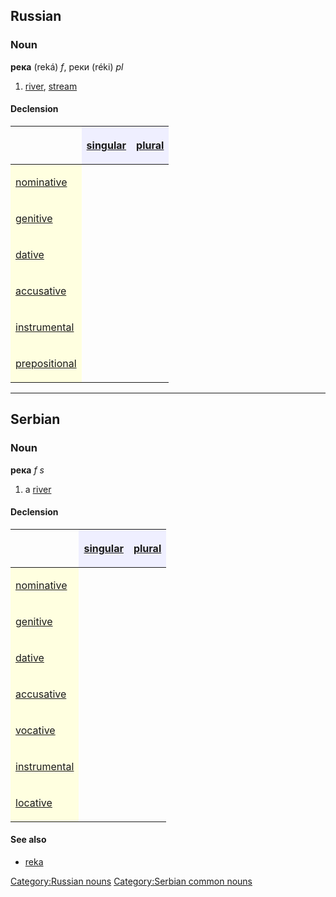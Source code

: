 ==Russian==
[[Category:Russian nouns]]
===Noun===
'''река''' (reká) ''f'', реки (réki) ''pl''

#[[river]], [[stream]]

====Declension====
{| border="1" cellpadding="4" cellspacing="0"
!
! style="background-color: #EFEFFF" align="center"|[[singular]]
! style="background-color: #EFEFFF" align="center"|[[plural]]
|-
! style="background-color: #FFFFE0" align="left"|[[nominative case|nominative]]
| align="center"|{{RUchar|река́}}
| align="center"|{{RUchar|ре́ки}}
|-
! style="background-color: #FFFFE0" align="left"|[[genitive case|genitive]]
| align="center"|{{RUchar|реки́}}
| align="center"|{{RUchar|рек}}
|-
! style="background-color: #FFFFE0" align="left"|[[dative case|dative]]
| align="center"|{{RUchar|реке́}}
| align="center"|{{RUchar|ре́кам, река́м}}
|-
! style="background-color: #FFFFE0" align="left"|[[accusative case|accusative]]
| align="center"|{{RUchar|реку́, ре́ку}}
| align="center"|{{RUchar|ре́ки}}
|-
! style="background-color: #FFFFE0" align="left"|[[instrumental case|instrumental]]
| align="center"|{{RUchar|реко́й, реко́ю}}
| align="center"|{{RUchar|ре́ками, река́ми}}
|-
! style="background-color: #FFFFE0" align="left"|[[prepositional case|prepositional]]
| align="center"|{{RUchar|о реке́}}
| align="center"|{{RUchar|о ре́ках, река́х}}
|}


----
==Serbian==
===Noun===
'''река''' ''f s''
#a [[river]]
====Declension====
{| border="1" cellpadding="4" cellspacing="0"
!
! style="background-color: #EFEFFF" align="center"|[[singular]]
! style="background-color: #EFEFFF" align="center"|[[plural]]
|-
! style="background-color: #FFFFE0" align="left"|[[nominative case|nominative]]
| align="center"|{{Unicode|река}}
| align="center"|{{Unicode|реке}}
|-
! style="background-color: #FFFFE0" align="left"|[[genitive case|genitive]]
| align="center"|{{Unicode|реке}}
| align="center"|{{Unicode|река}}
|-
! style="background-color: #FFFFE0" align="left"|[[dative case|dative]]
| align="center"|{{Unicode|реци}}
| align="center"|{{Unicode|рекама}}
|-
! style="background-color: #FFFFE0" align="left"|[[accusative case|accusative]]
| align="center"|{{Unicode|реку}}
| align="center"|{{Unicode|реке}}
|-
! style="background-color: #FFFFE0" align="left"|[[vocative case|vocative]]
| align="center"|{{Unicode|реко}}
| align="center"|{{Unicode|реке}}
|-
! style="background-color: #FFFFE0" align="left"|[[instrumental case|instrumental]]
| align="center"|{{Unicode|реком}}
| align="center"|{{Unicode|рекама}}
|-
! style="background-color: #FFFFE0" align="left"|[[locative case|locative]]
| align="center"|{{Unicode|реци}}
| align="center"|{{Unicode|рекама}}
|}
====See also====
*[[reka]]
[[Category:Serbian common nouns]]